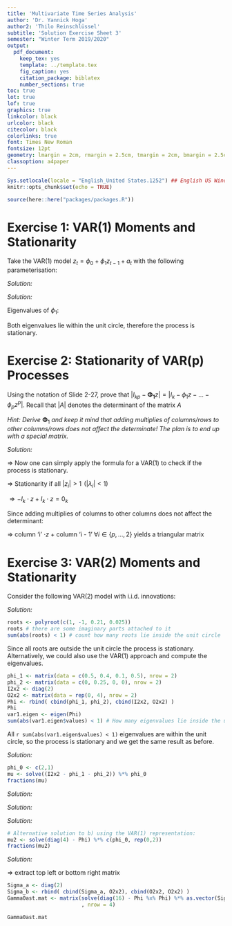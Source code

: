```yaml
---
title: 'Multivariate Time Series Analysis'
author: 'Dr. Yannick Hoga'
author2: 'Thilo Reinschlüssel'
subtitle: 'Solution Exercise Sheet 3'
semester: "Winter Term 2019/2020"
output:
  pdf_document:
    keep_tex: yes
    template: ../template.tex
    fig_caption: yes
    citation_package: biblatex
    number_sections: true
toc: true
lot: true
lof: true
graphics: true
linkcolor: black
urlcolor: black
citecolor: black
colorlinks: true
font: Times New Roman
fontsize: 12pt
geometry: lmargin = 2cm, rmargin = 2.5cm, tmargin = 2cm, bmargin = 2.5cm
classoption: a4paper
---
```


```r
Sys.setlocale(locale = "English_United States.1252") ## English US Windows
knitr::opts_chunk$set(echo = TRUE)

source(here::here("packages/packages.R"))
```

# Exercise 1: VAR(1) Moments and Stationarity

Take the VAR(1) model $z_t = \phi_0 + \phi_1 z_{t-1} + a_t$ with the following parameterisation:

\begin{align*}
    \phi_0 = \begin{pmatrix} 1 \\ 0 \end{pmatrix}, \quad \phi_1 = \begin{pmatrix} 0.75 & 0 \\ -0.25 & 0.5 \end{pmatrix}, \quad \Sigma_a = \begin{pmatrix} 1 & 0 \\ 0 & 1 \end{pmatrix}
\end{align*}

\begin{itemize}
    \item[a)] Compute the mean of the process.
\end{itemize}

_Solution:_

\begin{align*}
  \underset{\Rightarrow}{E(\cdot)} \quad \underbrace{ \mathbb{E} (z_t)}_{\mu} & = \mathbb{E} \left(  \underbrace{\phi_0}_{\phi_0} + \underbrace{\phi_1 z_{t -1}}_{\phi_1 \cdot \mu}+ \underbrace{a_t}_{0}\right)\\
  \left[ \text{Key assumption?} \;  \mathbb{E} (z_t)  = \mathbb{E} (z_{t-1}) \right]\\
  \Leftrightarrow \left( I - \phi_1 \right) \cdot \mu & = \phi_0\\
  \Leftrightarrow \mu & = \left( I - \phi_1 \right)^{-1} \cdot \phi_0\\
  \text{plugging in} \ \phi_0 \ \text{and} \ \phi_1:\\
  \mu & = \begin{pmatrix} 
  0.25 & 0 \\
  0.25 & 0.5
  \end{pmatrix}^{-1} 
  \begin{pmatrix} 
  1 \\
  0
  \end{pmatrix}\\
  & = 
  \begin{pmatrix} 
  -4 \\
  2
  \end{pmatrix}\\
\end{align*}

\begin{itemize}
    \item[b)] Show that the process is stationary.
\end{itemize}

_Solution:_ 

Eigenvalues of $\phi_1:$

\begin{align*}
  \left| \phi_1 - I \lambda \right| & \overset{!}{=} 0 \\
  & = \begin{vmatrix}
  0.75 - \lambda & 0 \\
  -0.25 & 0.5 - \lambda 
  \end{vmatrix}\\
  & = (0.75 - \lambda)(0.5 - \lambda) \overset{!}{=}  0 \\
  \Rightarrow \lambda_1 & = 0.75 \\
  \lambda_2 & = 0.5\\
\end{align*}

Both eigenvalues lie within the unit circle, therefore the process is stationary. 

\begin{itemize}
    \item[c)] Derive the Yule-Walker equations for the lags $l = \{0,1,2 \}$ and show that the solution for $\Gamma_0$ coincides with equation (2.3) on slide 2-15.
\end{itemize}

\begin{align*}
  \tilde{z}_t & := z_t - \mu \\
  \Rightarrow \tilde{z}_t & =  \phi_1 \tilde{z}_{t-1} + a_t \qquad & | \cdot \tilde{z}_{t-1}^{'}   \\
  \Leftrightarrow \tilde{z}_t \tilde{z}_t^{'} & = \phi_1 \tilde{z}_t \tilde{z}_t^{'} + a_t \tilde{z}_t^{'}\\
  \overset{\mathbb{E} (\cdot)}{\Rightarrow} \Gamma_l & = \phi_1 \cdot \Gamma_{l- 1} + \begin{cases} 
  l & = 0: \Sigma_a \\
  l & \neq 0: 0_k\\
  \end{cases}\\
  l & = 0: \Gamma_0 = \phi_1 \cdot \Gamma_{-1} + \Sigma_a\\
  l & = 1: \Gamma_1 = \phi_1 \cdot \Gamma_{0} + 0_K \\
  l & = 2: \Gamma_2 = \phi_1 \cdot \Gamma_{1} + 0_K \\
  \text{using} \ \Gamma_{-1} & = \Gamma_{1}^{'}\\ 
  \Gamma_0 & = \phi_1 \cdot \left( \phi_1 \Gamma_0 \right)^{'} + \Sigma_a\\
  \Leftrightarrow \Gamma_0 & = \phi_1 \Gamma_0^{'} \phi_1^{'}  + \Sigma_a\\
   \text{and} \ \Gamma_0^{'} & = \Gamma_0 \ \text{since}  \ \Gamma_0 \ \text{is symmetric !}
\end{align*}

\begin{itemize}
    \item[d)] Compute $\Gamma_0$ and $\Gamma_1$ by hand based on your results from c).
\end{itemize}

\begin{align*}
\\
  \Gamma_0 & = \Gamma_0^{'}\\
  \Rightarrow
  \begin{pmatrix} 
  \gamma_{11} & \gamma_{12}\\
  \gamma_{21} & \gamma_{22}
  \end{pmatrix} \ & =
  \begin{pmatrix} 
  \gamma_{11} & \gamma_{12}\\
  \gamma_{12} & \gamma_{22}
  \end{pmatrix}\\ 
\end{align*}


\begin{align*}
  & =
  \begin{pmatrix} 
  0.75 & 0\\
  -0.25 & 0.5
  \end{pmatrix} 
  \begin{pmatrix} 
  \gamma_{11} & \gamma_{12}\\
  \gamma_{12} & \gamma_{22}
  \end{pmatrix}
  \begin{pmatrix} 
  0.75 & -0.25\\
  0 & 0.5
  \end{pmatrix} +
  \begin{pmatrix} 
  1 & 0\\
  0 & 1
  \end{pmatrix}\\
  & = 
  \begin{pmatrix}
  (0.75)^2 \gamma_{11} & (-0.75 \cdot 0.25 \gamma_{11}) + 0.5 \cdot 0.75 \gamma_{12} \\
  (0.75 \cdot 0.25 \gamma_{11}) + 0.5 \cdot 0.75 \gamma_{12} & (-0.25)^2 \gamma_{11} - 0.25 \cdot 0.5 \gamma_{12} - 0.5 \cdot 0.25 \gamma_{12} + (0.5)^2 \gamma_{22}
  \end{pmatrix} +
  \begin{pmatrix}
  1 & 0\\
  0 & 1
  \end{pmatrix}
  \end{align*}

\begin{align*}
  \Rightarrow \gamma_{11} & = (0.75)^2 \gamma_{11} + 1\\
  \Leftrightarrow \gamma_{11} & = \dfrac{16}{7}\\
  \Rightarrow \gamma_{12} & = \dfrac{1}{4} \cdot \left( - \dfrac{3}{4} \right) \cdot \dfrac{16}{7} + \dfrac{2}{4} \cdot \dfrac{3}{4} \gamma_{12} \\
  \Leftrightarrow \gamma_{12} & = - \dfrac{24}{35}\\
  \Rightarrow \gamma_{22} & = \dfrac{1}{16} \gamma_{11} - 2 \cdot \dfrac{1}{2} \cdot \dfrac{1}{4} \gamma_{12} + \dfrac{1}{4} \gamma_{22} + 1 \\
  & =  \dfrac{1}{16} \cdot \dfrac{16}{7} - 2 \cdot \dfrac{1}{2} \cdot \dfrac{1}{4} \left(- \dfrac{24}{35} \right) + \dfrac{1}{4} \gamma_{22} + 1\\
  \gamma_{22} & = \dfrac{184}{105}\\
  \\
  \Gamma_1 & = \phi_1 \cdot \Gamma_0\\
  & = 
  \begin{pmatrix} 
  0.75 & 0 \\
  -0.25 & 0.5
  \end{pmatrix}
  \cdot 
  \begin{pmatrix} 
  \frac{16}{7} & \frac{-24}{35}\\
  \frac{-24}{35} & \frac{184}{105}
  \end{pmatrix}\\
  & = 
  \begin{pmatrix} 
  \frac{12}{7} & \frac{-18}{35}\\
  \frac{-32}{35} & \frac{22}{21}
  \end{pmatrix}
\end{align*}


# Exercise 2: Stationarity of VAR(p) Processes

Using the notation of Slide 2-27, prove that $|I_{kp} - \pmb{\Phi_1} z| = |I_k - \phi_1 z - \ldots - \phi_p z^p|$. Recall that $|A|$ denotes the determinant of the matrix $A$

_Hint: Derive_ $\pmb{\Phi}_1$ _and keep it mind that adding multiplies of columns/rows to other columns/rows does not affect the determinate! The plan is to end up with a special matrix._ 

_Solution:_ 

\begin{align*}
  z_t = & \phi_0  + \phi_1 z_{t-1} + \ldots + \phi_p z_{t - p} + a_t\\
  \text{as VAR (1):} & Z_t = \begin{pmatrix} \phi_0 \\ 
  0\\
  \vdots \\
  \end{pmatrix} + 
  \Phi_1 Z_{t - 1} +
  \begin{pmatrix} 
  a_t \\  
  0\\
  \vdots 
  \end{pmatrix}\\
  \text{with} & Z_t =   
  \begin{pmatrix} 
   z_t \\
   z_{t-1} \\
   \vdots \\
   z_{t-p+1}
  \end{pmatrix}
  \text{and} \ Z_{t-1} = 
  \begin{pmatrix} 
   z_t \\
   z_{t-1} \\
   \vdots \\
   z_{t-p}
  \end{pmatrix}\\
  \Phi_1 = &
  \begin{pmatrix}
  \phi_1 & \phi_2 & \ldots  & \ldots & \phi_p \\
  I_K & 0_K & \ldots & \ldots & 0_k\\
  0_K & I_K & 0_k & \ldots & 0_k\\
  \vdots & \ddots & \ddots &  & \vdots\\
  0_k & \ldots &  0_k & I_k & 0_k
  \end{pmatrix}
\end{align*}

$\Rightarrow$ Now one can simply apply the formula for a VAR(1) to check if the process is stationary.

\begin{align*}
\left| \Phi_1 - \lambda I \right| & \overset{!}{=} 0 \\
\Leftrightarrow (-1)^k \left| \Phi_1 - \lambda I \right| & \overset{!}{=} 0 \\
\Leftrightarrow \left| \lambda \left( I -  \Phi_1 \dfrac{1}{\lambda} \right)  \right| & \overset{!}{=} 0 \quad &  \text{since} \ \lambda \ \text{is a scalar} \ I = I_{kp} \\ 
\Leftrightarrow  \lambda^{kp} \left| I - \Phi_{1} \dfrac{1}{\lambda} \right|  & \overset{!}{=} 0 \quad & \text{and let} \dfrac{1}{\lambda} =: z \\
\Rightarrow \left| I - \Phi_1 z \right| & \overset{!}{=} 0 
\end{align*}

$\Rightarrow$ Stationarity if all  $|z_i| > 1 \; \, (|\lambda_i| < 1)$

\begin{align*}
  I_{kp} - \Phi_1 z & = 
  \begin{pmatrix}
    I_k - \phi_1 z & - \phi_2 z & - \phi_3 z & \ldots & - \phi_{p - 1} z & - \phi_{p} z \\
    - I_k z        & I_k        &  0_k       & \ldots & 0_k & 0_k \\
    0_k   & - I_k z        & I_k & \ldots & 0_k & \vdots\\
    \vdots & 0_k   & - I_k z        & \ldots & \vdots & \vdots \\
    0_k & 0_k & 0_k & \ldots &  - I_k z        & I_k
  \end{pmatrix}
\end{align*}

$\Rightarrow -I_k \cdot z  + I_k \cdot z = 0_k$

Since adding multiplies of columns to other columns does not affect the determinant: \

$\Rightarrow$ column 'i' $\cdot z$ + column 'i - 1' $\forall i \in \left\{ p, \ldots, 2\right\}$ yields a triangular matrix

\begin{align*}
  \Rightarrow
  \begin{pmatrix}
    I_k - \phi_1 z & - \phi_2 z^2 & \ldots & - \phi_{p} z & -\phi_1 & -\phi_2 z - \ldots -\phi_p z^{p-1}  \\
    & 0_k & & & I_k & &\\
    & 0_k & & & & I_k &\\
  \end{pmatrix}
\end{align*}

\begin{align*}
  \Rightarrow \left| I_{kp} - \Phi_1 z \right| & = \left( I_K - \phi_1 z - \ldots - \phi_p z^p \right) \cdot \prod_{i = 1}^{p-1} I_k & \text{since it is a triangular matrix}\\
  & = \left| I_k - \phi_1 z - \ldots - \phi_p z^p \right| 
\end{align*}

# Exercise 3: VAR(2) Moments and Stationarity

Consider the following VAR(2) model with i.i.d. innovations: 

\begin{align*}
    \phi_0 = \begin{pmatrix} 2 \\ 1 \end{pmatrix}, \quad \phi_1 = \begin{pmatrix} 0.5 & 0.1 \\ 0.4 & 0.5 \end{pmatrix}, \quad \phi_2 = \begin{pmatrix} 0 & 0 \\ 0.25 & 0 \end{pmatrix}, \quad \Sigma_a = \begin{pmatrix} 1 & 0 \\ 0 & 1 \end{pmatrix}
\ \text{.}
\end{align*}


\begin{itemize}
    \item[a)] Show that the process is stationary.
\end{itemize}

_Solution:_ 

\begin{align*}
  \left| I_2 - \phi_1 z - \phi_2 z^2 \right| & \overset{!}{=} 0 \\
  \Rightarrow \begin{pmatrix} 1 & 0 \\ 
  0 & 1 \end{pmatrix} - \begin{pmatrix}  0.5 z & 0.1 z \\
  0.4 z & 0.5 z
  \end{pmatrix} - 
  \begin{pmatrix}  0 & 0 \\
  0.25 z & 0
  \end{pmatrix} & \overset{!}{=} 0\\
  \Leftrightarrow
  \left|
    \begin{pmatrix}  1- 0.5 z & -0.1 z \\
      -0.4 z - 0.25z^2 & 1- 0.5z
  \end{pmatrix}
  \right| & \overset{!}{=} 0\\
  = (1 - 0.5 z)^2 - (0.4z + 0.25z^2) \cdot 0.1z  & \overset{!}{=} 0 \\
  = 1 - z + 0.21 z^2 -0.025 z^3 & \overset{!}{=} 0
\end{align*}


```r
roots <- polyroot(c(1, -1, 0.21, 0.025))
roots # there are some imaginary parts attached to it
sum(abs(roots) < 1) # count how many roots lie inside the unit circle
```
Since all roots are outside the unit circle the process is stationary. Alternatively, we could also use the VAR(1) approach and compute the eigenvalues.

```r
phi_1 <- matrix(data = c(0.5, 0.4, 0.1, 0.5), nrow = 2)
phi_2 <- matrix(data = c(0, 0.25, 0, 0), nrow = 2)
I2x2 <- diag(2)
O2x2 <- matrix(data = rep(0, 4), nrow = 2)
Phi <- rbind( cbind(phi_1, phi_2), cbind(I2x2, O2x2) )
Phi
var1.eigen <- eigen(Phi)
sum(abs(var1.eigen$values) < 1) # How many eigenvalues lie inside the unit circle?
```

All `r sum(abs(var1.eigen$values) < 1)` eigenvalues are within the unit circle, so the process is stationary and we get the same result as before.

\begin{itemize}
    \item[b)] Determine the mean vector.
\end{itemize}

_Solution:_

\begin{align*}
  z_t & = \phi_0 + \phi_1 z_{t-1} + \phi_2 z_{t-2} +a_t\\
  \overset{E(\cdot)}{\Rightarrow} \ldots  \Rightarrow \mu & = \left( I - \phi_1 - \phi_2 \right)^{-1} \phi_0 \\  
  & = \begin{pmatrix}
  1 - 0.5 &  -0.1\\
  -0.4 - 0.25 & 1 - 0.5
  \end{pmatrix}^{-1}
   \begin{pmatrix}
  2\\
  1
  \end{pmatrix}
\end{align*}

```r
phi_0 <- c(2,1)
mu <- solve((I2x2 - phi_1 - phi_2)) %*% phi_0
fractions(mu)
```

\begin{itemize}
    \item[c)] Derive the Yule-Walker equations for the lags $l = \{0,1,2 \}$ for a general VAR(2) process.
\end{itemize}

_Solution:_

\begin{align*}
  \mathbb{E} \left( \tilde{z}_{t} \tilde{z}_{t-l}^{'} \right) & =  \phi_1 \mathbb{E} \left( \tilde{z}_{t} \tilde{z}_{t-l}^{'} \right) + \phi_2 \mathbb{E} \left( \tilde{z}_{t} \tilde{z}_{t-l}^{'} \right) + \mathbb{E} \left( a_{t} \tilde{z}_{t-l}^{'} \right)\\
  \\
  \Rightarrow l & = 0: \Gamma_0 = \phi_1 \Gamma_{-1} + \phi_2 \Gamma_{-2} + \Sigma_a \\
  l & = 1: \Gamma_1 = \phi_1 \Gamma_{0} + \phi_2 \Gamma_{-1} + 0_{2 \times 2}\\
  l & = 2: \Gamma_1 = \phi_1 \Gamma_{1} + \phi_2 \Gamma_{0} + 0_{2 \times 2}
\end{align*}

\begin{itemize}
    \item[d)] Suppose we only knew $\Gamma_0 , \Gamma_1$ and $\Gamma_2$ - how can we estimate $\phi_1$ and $\phi_2$ from it?
\end{itemize}

_Solution:_ 

\begin{align*}
  \overbrace{\begin{pmatrix} \Gamma_1 & \Gamma_2 \end{pmatrix}}^{\text{row vector}} & = \begin{pmatrix} \phi_1 & \phi_2 \end{pmatrix} \begin{pmatrix} \Gamma_0 & \Gamma_1\\
  \Gamma_1^{'} & \Gamma_0 \end{pmatrix}\\
  \Rightarrow \begin{pmatrix} \phi_1 & \phi_2 \end{pmatrix} & = \begin{pmatrix} \phi_1 & \phi_2 \end{pmatrix}^{-1} \begin{pmatrix} \Gamma_1 & \Gamma_2 \end{pmatrix} 
\end{align*}

\begin{itemize}
    \item[e)] Write the process as a VAR(1) and calculate the mean vector again.
\end{itemize}

_Solution:_

\begin{align*}
  Z_t = \begin{pmatrix}  z_{t} \\ z_{t-1} \end{pmatrix}\\
  \\
  \begin{pmatrix} z_t  \\ z_{t-1} \end{pmatrix} & = \begin{pmatrix} \phi_0  \\ 0_{2 \times 1 }\end{pmatrix} + \begin{pmatrix} \phi_1 & \phi_2  \\ I_{2 \times 2}  & 0_{2 \times 2} \end{pmatrix} \begin{pmatrix} z_{t-1}  \\ z_{t-2} \end{pmatrix} + \begin{pmatrix} a_t  \\ 0_{2 \times 1} \end{pmatrix} \\
  \overset{\mathbb{E} (\cdot)}{\Rightarrow} \begin{pmatrix} \mu  \\ \mu \end{pmatrix} & =\begin{pmatrix} \phi_0  \\ 0_{2 \times 1} \end{pmatrix} + \begin{pmatrix} \phi_1 & \phi_2 \\ I_{2 \times 2} & 0_{2 \times 2} \end{pmatrix} \begin{pmatrix} \mu  \\ \mu \end{pmatrix} + \begin{pmatrix} 0_{2 \times 2} \\ 0_{2 \times 2} \end{pmatrix}\\
  \begin{pmatrix} \mu  \\ \mu \end{pmatrix} & = \left[  \begin{pmatrix} I_{2 \times 2} & 0_{2 \times 2}\\ 0_{2 \times 2} & I_{2 \times 2} \end{pmatrix} - \begin{pmatrix} \phi_1 & \phi_2 \\ I_{2 \times 2} & 0_{2 \times 2} \end{pmatrix} \right]^{-1} \begin{pmatrix} \phi_0 \\ 0_{2 \times 2} \end{pmatrix} \\
  & = \begin{pmatrix} 
  1-0.5 & -0.1 & 0 & 0 \\
  -0.4 & 1-0.5 & -0.25 & 0 \\
  -1 & 0 & 1 & 0 \\
  0 & -1 & 0 & 1 
  \end{pmatrix}^{-1}
  \begin{pmatrix} 
  2 \\ 1 \\ 0 \\ 0 
  \end{pmatrix}
\end{align*}


```r
# Alternative solution to b) using the VAR(1) representation:
mu2 <- solve(diag(4) - Phi) %*% c(phi_0, rep(0,2))
fractions(mu2)
```


\begin{itemize}
    \item[f)] Compute $\Gamma_0$ based on the VAR(1) formulation.
    \item[] \textit{Hint: You can use R for the calculations.}
\end{itemize}
 
 _Solution:_
 
\begin{align*}
  \Gamma_0 & = \Phi \Gamma_0 \Phi + \Sigma_b \\
  \\
  \text{with} & \Phi = \begin{pmatrix} \phi_1 & \phi_2 \\
  I_{2 \times 2} & 0_{2 \times 2}
  \end{pmatrix}
  \end{align*}
  
\begin{align*}
  \text{and} \ \tilde{Z}_t \tilde{Z}_t & = \begin{pmatrix} \tilde{z}_t \\ \tilde{z}_{t -1} \end{pmatrix}   \begin{pmatrix} \tilde{z}_t & \tilde{z}_{t -1} \end{pmatrix} \\
  & =  \begin{pmatrix} \tilde{z}_t \tilde{z}_t^{'} & \tilde{z}_t \tilde{z}_{t -1}^{'} \\
   \tilde{z}_{t -1} \tilde{z}_t^{'} & \tilde{z}_{t -1} \tilde{z}_{t -1}^{'} \end{pmatrix} \\
   & = \underbrace{\begin{pmatrix} \Gamma_0 & \Gamma_1 \\ \Gamma_1^{'} & \Gamma_0 \end{pmatrix}}_{=: \Gamma_0^{*}}\\
   \\
   \text{gives:} & \left( I_{4 \times 4} - \Phi \otimes \Phi  \right) \ \vec(\Gamma_0^{*}) = \ \vec(\Sigma_b)\\
   \Leftrightarrow \vec(\Gamma_0^{*}) & = \left( I_{4 \times 4} - \Phi \otimes \Phi  \right)^{-1}  \ \vec(\Sigma_b)
\end{align*}

$\Rightarrow$ extract top left or bottom right matrix

```r
Sigma_a <- diag(2)
Sigma_b <- rbind( cbind(Sigma_a, O2x2), cbind(O2x2, O2x2) )
Gamma0ast.mat <- matrix(solve(diag(16) - Phi %x% Phi) %*% as.vector(Sigma_b)
                        , nrow = 4)

Gamma0ast.mat
```











